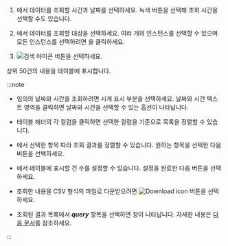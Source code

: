 1. <Cmdname sid="time" className="uitext" />에서 데이터를 조회할 시간과 날짜를 선택하세요. 녹색 버튼을 선택해 조회 시간을 선택할 수도 있습니다.

1. <Cmdname sid="instance" className="uitext" />에서 데이터를 조회할 대상을 선택하세요. 여러 개의 인스턴스를 선택할 수 있으며 모든 인스턴스를 선택하려면 <Cmdname sid="select_all" className="uitext" />을 클릭하세요.

1. ![검색 아이콘](/img/ico-btn-search.png) 버튼을 선택하세요.

상위 50건의 내용을 테이블에 표시합니다.

:::note

* 임의의 날짜와 시간을 조회하려면 시계 표시 부분을 선택하세요. 날짜와 시간 텍스트 영역을 클릭하면 날짜와 시간을 선택할 수 있는 옵션이 나타납니다.

* 테이블 헤더의 각 컬럼을 클릭하면 선택한 컬럼을 기준으로 목록을 정렬할 수 있습니다.

* <Cmdname sid="TTL07772" className="uitext" />에서 선택한 항목 따라 조회 결과를 정렬할 수 있습니다. 원하는 항목을 선택한 다음 <LinkImage img="ico-btn-search.png" className="ico" /> 버튼을 선택하세요.

* <Cmdname sid="TTL07773" className="uitext" />에서 테이블에 표시할 건 수를 설정할 수 있습니다. 설정을 완료한 다음 <LinkImage img="ico-btn-search.png" className="ico" /> 버튼을 선택하세요.

* 조회한 내용을 CSV 형식의 파일로 다운받으려면 ![Download icon](/img/ico-download.svg) 버튼을 선택하세요.

* 조회된 결과 목록에서 ***query*** 항목을 선택하면 <Cmdname sid="TTL06224" className="uitext" /> 창이 나타납니다. 자세한 내용은 [다음 문서](#query-details)를 참조하세요.

:::